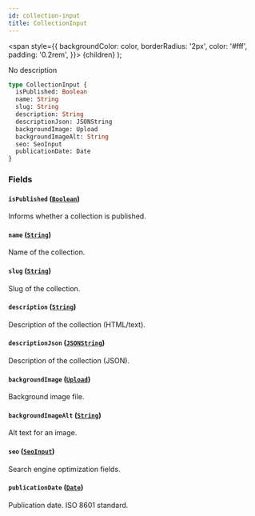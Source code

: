 ```yaml
---
id: collection-input
title: CollectionInput
---
```


<span
style={{
      backgroundColor: color,
      borderRadius: '2px',
      color: '#fff',
      padding: '0.2rem',
    }}>
{children}
</span>
);

No description

```graphql
type CollectionInput {
  isPublished: Boolean
  name: String
  slug: String
  description: String
  descriptionJson: JSONString
  backgroundImage: Upload
  backgroundImageAlt: String
  seo: SeoInput
  publicationDate: Date
}
```

### Fields

#### `isPublished` ([`Boolean`](/api-reference/scalars/boolean.mdx))

Informs whether a collection is published.

#### `name` ([`String`](/api-reference/scalars/string.mdx))

Name of the collection.

#### `slug` ([`String`](/api-reference/scalars/string.mdx))

Slug of the collection.

#### `description` ([`String`](/api-reference/scalars/string.mdx))

Description of the collection (HTML/text).

#### `descriptionJson` ([`JSONString`](/api-reference/scalars/json-string.mdx))

Description of the collection (JSON).

#### `backgroundImage` ([`Upload`](/api-reference/scalars/upload.mdx))

Background image file.

#### `backgroundImageAlt` ([`String`](/api-reference/scalars/string.mdx))

Alt text for an image.

#### `seo` ([`SeoInput`](/api-reference/inputs/seo-input.mdx))

Search engine optimization fields.

#### `publicationDate` ([`Date`](/api-reference/scalars/date.mdx))

Publication date. ISO 8601 standard.
